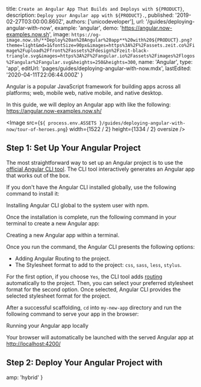 

  title: `Create an Angular App That Builds and Deploys with ${PRODUCT}`,
  description: `Deploy your Angular app with ${PRODUCT}.`,
  published: '2019-02-27T03:00:00.860Z',
  authors: ['unicodeveloper'],
  url: '/guides/deploying-angular-with-now',
  example: 'angular',
  demo: 'https://angular.now-examples.now.sh',
  image: `https://og-image.now.sh/**Deploy%20an%20Angular%20app**%20with%20${PRODUCT}.png?theme=light&md=1&fontSize=90px&images=https%3A%2F%2Fassets.zeit.co%2Fimage%2Fupload%2Ffront%2Fassets%2Fdesign%2Fzeit-black-triangle.svg&images=https%3A%2F%2Fangular.io%2Fassets%2Fimages%2Flogos%2Fangular%2Fangular.svg&heights=250&heights=300`,
  name: 'Angular',
  type: 'app',
  editUrl: 'pages/guides/deploying-angular-with-now.mdx',
  lastEdited: '2020-04-11T22:06:44.000Z'
}

Angular is a popular JavaScript framework for building apps across all platforms; web, mobile web, native mobile, and native desktop.

In this guide, we will deploy an Angular app with [<ProductName />](/docs/v2) like the following: <https://angular.now-examples.now.sh/>

<Image
  src={`${
    process.env.ASSETS
  }/guides/deploying-angular-with-now/tour-of-heroes.png`}
  width={1522 / 2}
  height={1334 / 2}
  oversize
/>

## Step 1: Set Up Your Angular Project

The most straightforward way to set up an Angular project is to use the [official Angular CLI tool](https://angular.io/cli). The CLI tool interactively generates an Angular app that works out of the box.

If you don't have the Angular CLI installed globally, use the following command to install it:

<Snippet dark text="npm i -g @angular/cli" />
<Caption>Installing Angular CLI global to the system user with <Link href="https://www.npmjs.com/package/@angular/cli">npm</Link>.</Caption>

Once the installation is complete, run the following command in your terminal to create a new Angular app:

<Snippet dark text="ng new my-new-app" />
<Caption>Creating a new Angular app within a terminal.</Caption>

Once you run the command, the Angular CLI presents the following options:

- Adding Angular Routing to the project.
- The Stylesheet format to add to the project: `css`, `sass`, `less`, `stylus`.

For the first option, if you choose `Yes`, the CLI tool adds [routing](https://angular.io/guide/router) automatically to the project. Then, you can select your preferred stylesheet format for the second option. Once selected, Angular CLI provides the selected stylesheet format for the project.

After a successful scaffolding, `cd` into `my-new-app` directory and run the following command to serve your app in the browser:

<Snippet dark text="ng serve --open" />
<Caption>Running your Angular app locally</Caption>

Your browser will automatically be launched with the served Angular app at <http://localhost:4200/>

## Step 2: Deploy Your Angular Project with <ProductName />

<DeploySection meta={meta} />


  amp: 'hybrid'
}
